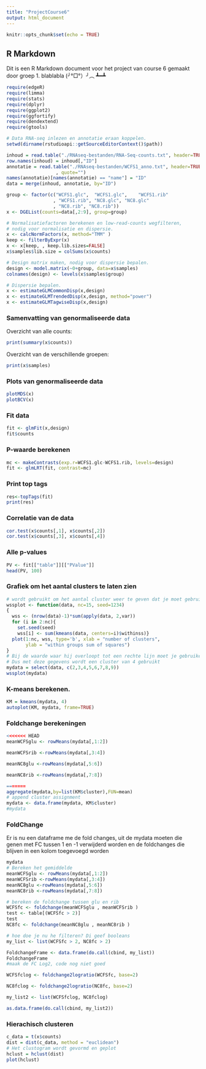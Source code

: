 ```yaml
---
title: "ProjectCourse6"
output: html_document
---
```


```r
knitr::opts_chunk$set(echo = TRUE)
```

## R Markdown
Dit is een R Markdown document voor het project van course 6 gemaakt door 
groep 1. blablabla (╯°□°）╯︵ ┻━┻

```r
require(edgeR)
require(limma)
require(stats)
require(dplyr)
require(ggplot2)
require(ggfortify)
require(dendextend)
require(gtools)
```
```r
# Data RNA-seq inlezen en annotatie eraan koppelen. 
setwd(dirname(rstudioapi::getSourceEditorContext()$path))

inhoud = read.table("./RNAseq-bestanden/RNA-Seq-counts.txt", header=TRUE)
row.names(inhoud) = inhoud[,"ID"]
annotatie = read.table("./RNAseq-bestanden/WCFS1_anno.txt", header=TRUE, sep="\t"
                  , quote="")
names(annotatie)[names(annotatie) == "name"] = "ID"
data = merge(inhoud, annotatie, by="ID")

group <- factor(c("WCFS1.glc",	"WCFS1.glc",	"WCFS1.rib"
                 , "WCFS1.rib", "NC8.glc", "NC8.glc"	
                 , "NC8.rib", "NC8.rib"))
x <- DGEList(counts=data[,2:9], group=group)

# Normalisatiefactoren berekenen en low-read-counts wegfilteren,
# nodig voor normalisatie en dispersie.
x <- calcNormFactors(x, method="TMM" )
keep <- filterByExpr(x)
x <- x[keep, , keep.lib.sizes=FALSE]
x$samples$lib.size = colSums(x$counts)

# Design matrix maken, nodig voor dispersie bepalen.
design <- model.matrix(~0+group, data=x$samples)
colnames(design) <- levels(x$samples$group)

# Dispersie bepalen.
x <- estimateGLMCommonDisp(x,design)
x <- estimateGLMTrendedDisp(x,design, method="power")
x <- estimateGLMTagwiseDisp(x,design)
```

### Samenvatting van genormaliseerde data
Overzicht van alle counts:
```r
print(summary(x$counts))
```
Overzicht van de verschillende groepen:
```r
print(x$samples)
```
### Plots van genormaliseerde data
```r
plotMDS(x)
plotBCV(x)
```

### Fit data
```r
fit <- glmFit(x,design)
fit$counts
```

### P-waarde berekenen
```r
mc <- makeContrasts(exp.r=WCFS1.glc-WCFS1.rib, levels=design)
fit <- glmLRT(fit, contrast=mc)
```
### Print top tags
```r
res<-topTags(fit)
print(res)
```
### Correlatie van de data
```r
cor.test(x$counts[,1], x$counts[,2])
cor.test(x$counts[,3], x$counts[,4])
```
### Alle p-values
```r
PV <- fit[["table"]][["PValue"]]
head(PV, 100)
```
### Grafiek om het aantal clusters te laten zien
```r
# wordt gebruikt om het aantal cluster weer te geven dat je moet gebruiken voor de K-means
wssplot <- function(data, nc=15, seed=1234)
{
  wss <- (nrow(data)-1)*sum(apply(data, 2,var))
  for (i in 2:nc){
    set.seed(seed)
    wss[i] <- sum(kmeans(data, centers=i)$withinss)}
  plot(1:nc, wss, type='b', xlab = "number of clusters", 
       ylab = "within groups sum of squares")
}
# Bij de waarde waar hij overloopt tot een rechte lijn moet je gebruiken voor aantal clusters.
# Dus met deze gegevens wordt een cluster van 4 gebruikt
mydata = select(data, c(2,3,4,5,6,7,8,9))
wssplot(mydata)
```



### K-means berekenen.
```r
KM = kmeans(mydata, 4)
autoplot(KM, mydata, frame=TRUE)
```

### Foldchange berekeningen
```r
<<<<<<< HEAD
meanWCFSglu <- rowMeans(mydata[,1:2])

meanWCFSrib <-rowMeans(mydata[,3:4])

meanNC8glu <-rowMeans(mydata[,5:6])

meanNC8rib <-rowMeans(mydata[,7:8])

=======
aggregate(mydata,by=list(KM$cluster),FUN=mean)
# append cluster assignment
mydata <- data.frame(mydata, KM$cluster)
#mydata
```

### FoldChange
Er is nu een dataframe me de fold changes,
uit de mydata moeten die genen met FC tussen 1 en -1 verwijderd worden
en de foldchanges die blijven in een kolom toegevoegd worden
```r

mydata
# Bereken het gemiddelde
meanWCFSglu <- rowMeans(mydata[,1:2])
meanWCFSrib <-rowMeans(mydata[,3:4])
meanNC8glu <-rowMeans(mydata[,5:6])
meanNC8rib <-rowMeans(mydata[,7:8])

# bereken de foldchange tussen glu en rib
WCFSfc <- foldchange(meanWCFSglu , meanWCFSrib )
test <- table[(WCFSfc > 2)]
test
NC8fc <- foldchange(meanNC8glu , meanNC8rib )

# hoe doe je nu he filteren? Di geef booleans
my_list <- list(WCFSfc > 2, NC8fc > 2)

FoldchangeFrame <- data.frame(do.call(cbind, my_list))
FoldchangeFrame
#maak de FC Log2, code nog niet goed

WCFSfclog <- foldchange2logratio(WCFSfc, base=2)

NC8fclog <- foldchange2logratio(NC8fc, base=2)

my_list2 <- list(WCFSfclog, NC8fclog)

as.data.frame(do.call(cbind, my_list2))
```

### Hierachisch clusteren
```r
c_data = t(x$counts)
dist = dist(c_data, method = "euclidean")
# Het clustogram wordt gevormd en geplot
hclust = hclust(dist)
plot(hclust)
```